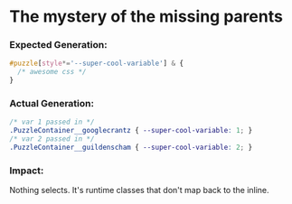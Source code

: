 # The mystery of the missing parents

### Expected Generation:
```css
#puzzle[style*='--super-cool-variable'] & {
  /* awesome css */
}
```

### Actual Generation:
```css
/* var 1 passed in */
.PuzzleContainer__googlecrantz { --super-cool-variable: 1; }
/* var 2 passed in */
.PuzzleContainer__guildenscham { --super-cool-variable: 2; }
```

### Impact:
Nothing selects. It's runtime classes that don't map back to the inline.
